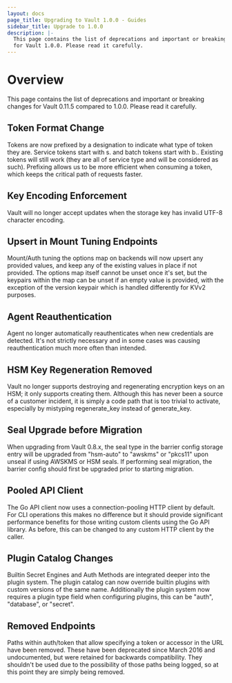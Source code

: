 ```yaml
---
layout: docs
page_title: Upgrading to Vault 1.0.0 - Guides
sidebar_title: Upgrade to 1.0.0
description: |-
  This page contains the list of deprecations and important or breaking changes
  for Vault 1.0.0. Please read it carefully.
---
```


# Overview

This page contains the list of deprecations and important or breaking changes
for Vault 0.11.5 compared to 1.0.0. Please read it carefully.

## Token Format Change

Tokens are now prefixed by a designation to indicate what type of token they are. Service tokens start with s. and batch tokens start with b.. Existing tokens will still work (they are all of service type and will be considered as such). Prefixing allows us to be more efficient when consuming a token, which keeps the critical path of requests faster.

## Key Encoding Enforcement

Vault will no longer accept updates when the storage key has invalid UTF-8 character encoding.

## Upsert in Mount Tuning Endpoints

Mount/Auth tuning the options map on backends will now upsert any provided values, and keep any of the existing values in place if not provided. The options map itself cannot be unset once it's set, but the keypairs within the map can be unset if an empty value is provided, with the exception of the version keypair which is handled differently for KVv2 purposes.

## Agent Reauthentication

Agent no longer automatically reauthenticates when new credentials are detected. It's not strictly necessary and in some cases was causing reauthentication much more often than intended.

## HSM Key Regeneration Removed

Vault no longer supports destroying and regenerating encryption keys on an HSM; it only supports creating them. Although this has never been a source of a customer incident, it is simply a code path that is too trivial to activate, especially by mistyping regenerate_key instead of generate_key.

## Seal Upgrade before Migration

When upgrading from Vault 0.8.x, the seal type in the barrier config storage entry will be upgraded from "hsm-auto" to "awskms" or "pkcs11" upon unseal if using AWSKMS or HSM seals. If performing seal migration, the barrier config should first be upgraded prior to starting migration.

## Pooled API Client

The Go API client now uses a connection-pooling HTTP client by default. For CLI operations this makes no difference but it should provide significant performance benefits for those writing custom clients using the Go API library. As before, this can be changed to any custom HTTP client by the caller.

## Plugin Catalog Changes

Builtin Secret Engines and Auth Methods are integrated deeper into the plugin system. The plugin catalog can now override builtin plugins with custom versions of the same name. Additionally the plugin system now requires a plugin type field when configuring plugins, this can be "auth", "database", or "secret".

## Removed Endpoints

Paths within auth/token that allow specifying a token or accessor in the URL have been removed. These have been deprecated since March 2016 and undocumented, but were retained for backwards compatibility. They shouldn't be used due to the possibility of those paths being logged, so at this point they are simply being removed.
